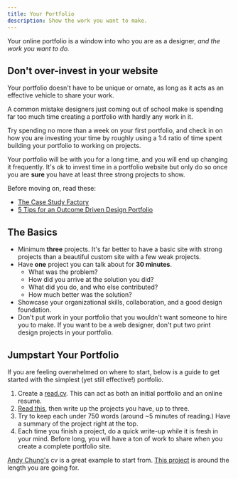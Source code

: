 ```yaml
---
title: Your Portfolio
description: Show the work you want to make.
---
```


Your online portfolio is a window into who you are as a designer, *and the work you want to do.*

## Don't over-invest in your website

Your portfolio doesn't have to be unique or ornate, as long as it acts as an effective vehicle to share your work.

A common mistake designers just coming out of school make is spending far too much time creating a portfolio with hardly any work in it.

Try spending no more than a week on your first portfolio, and check in on how you are investing your time by roughly using a 1:4 ratio of time spent building your portfolio to working on projects.

Your portfolio will be with you for a long time, and you will end up changing it frequently. It's ok to invest time in a portfolio website but only do so once you are **sure** you have at least three strong projects to show.

Before moving on, read these:

- [The Case Study Factory](https://essays.uxdesign.cc/case-study-factory/)
- [5 Tips for an Outcome Driven Design Portfolio](https://medium.com/docusign-design/5-tips-for-an-outcome-driven-design-portfolio-d72ed6f51d12)

## The Basics

- Minimum **three** projects. It's far better to have a basic site with strong projects than a beautiful custom site with a few weak projects.
- Have **one** project you can talk about for **30 minutes**.
  - What was the problem?
  - How did you arrive at the solution you did?
  - What did you do, and who else contributed?
  - How much better was the solution?
- Showcase your organizational skills, collaboration, and a good design foundation.
- Don't put work in your portfolio that you wouldn't want someone to hire you to make. If you want to be a web designer, don't put two print design projects in your portfolio.

## Jumpstart Your Portfolio

If you are feeling overwhelmed on where to start, below is a guide to get started with the simplest (yet still effective!) portfolio.

1.  Create a [read.cv](https://read.cv/explore). This can act as both an initial portfolio and an online resume.
2.  [Read this](https://vanschneider.com/blog/portfolio-tips/write-project-case-studies-portfolio/), then write up the projects you have, up to three.
3.  Try to keep each under 750 words (around ~5 minutes of reading.) Have a summary of the project right at the top.
4.  Each time you finish a project, do a quick write-up while it is fresh in your mind. Before long, you will have a ton of work to share when you create a complete portfolio site.

[Andy Chung's](https://read.cv/andy) cv is a great example to start from. [This project](https://read.cv/andy/X2KMqw0jLQhaeavZHPK5) is around the length you are going for.
